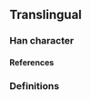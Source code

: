 {{character info/new}}
==Translingual==

===Han character===
{{Han char|rn=9|rad=人|as=07|sn=9|four=|canj=OLEG|ids=⿰亻坚}}

====References====
{{Han ref|kx=0106.041|uh=3460|ud=13408}}

===Definitions===
{{zh-see|⿰亻堅}}